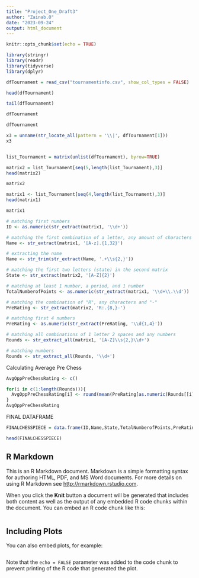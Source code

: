 ```yaml
---
title: "Project_One_Draft3"
author: "Zainab.O"
date: "2023-09-24"
output: html_document
---
```


```r
knitr::opts_chunk$set(echo = TRUE)
```

```r
library(stringr)
library(readr)
library(tidyverse)
library(dplyr)
```


```r
dfTournament = read_csv("tournamentinfo.csv", show_col_types = FALSE)
```

```r
head(dfTournament)
```

```r
tail(dfTournament)
```
```r
dfTournament
```


```r
dfTournament
```


```r

x3 = unname(str_locate_all(pattern = '\\|', dfTournament[1]))
x3

```

```r

```



```r
list_Tournament = matrix(unlist(dfTournament), byrow=TRUE)

matrix2 = list_Tournament[seq(5,length(list_Tournament),3)]
head(matrix2)
```
```r
matrix2
```


```r
matrix1 <- list_Tournament[seq(4,length(list_Tournament),3)]
head(matrix1)
```
```r
matrix1
```


```r
# matching first numbers
ID <- as.numeric(str_extract(matrix1, '\\d+'))

# matching the first combination of a letter, any amount of characters and "|"
Name <- str_extract(matrix1, '[A-z].{1,32}') 

# extracting the name
Name <- str_trim(str_extract(Name, '.+\\s{2,}'))

# matching the first two letters (state) in the second matrix 
State <- str_extract(matrix2, '[A-Z]{2}') 

# matching at least 1 number, a period, and 1 number
TotalNumberofPoints <- as.numeric(str_extract(matrix1, '\\d+\\.\\d'))

# matching the combination of "R", any characters and "-"
PreRating <- str_extract(matrix2, 'R:.{8,}-')

# matching first 4 numbers
PreRating <- as.numeric(str_extract(PreRating, '\\d{1,4}'))

# matching all combinations of 1 letter 2 spaces and any numbers
Rounds <- str_extract_all(matrix1, '[A-Z]\\s{2,}\\d+')

# matching numbers
Rounds <- str_extract_all(Rounds, '\\d+')
```

Calculating Average Pre Chess
```r
AvgOppPreChessRating <- c()

for(i in c(1:length(Rounds))){
  AvgOppPreChessRating[i] <- round(mean(PreRating[as.numeric(Rounds[[i]])]),0)
}
AvgOppPreChessRating
```


FINAL DATAFRAME
```r
FINALCHESSPIECE = data.frame(ID,Name,State,TotalNumberofPoints,PreRating,AvgOppPreChessRating)

head(FINALCHESSPIECE)
```



## R Markdown

This is an R Markdown document. Markdown is a simple formatting syntax for authoring HTML, PDF, and MS Word documents. For more details on using R Markdown see <http://rmarkdown.rstudio.com>.

When you click the **Knit** button a document will be generated that includes both content as well as the output of any embedded R code chunks within the document. You can embed an R code chunk like this:

```r

```

## Including Plots

You can also embed plots, for example:

```r

```

Note that the `echo = FALSE` parameter was added to the code chunk to prevent printing of the R code that generated the plot.
